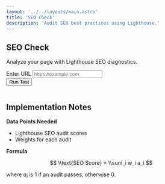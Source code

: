 ```yaml
---
layout: '../../layouts/main.astro'
title: 'SEO Check'
description: 'Audit SEO best practices using Lighthouse.'
---
```


<section class="py-8">
  <div class="max-w-2xl mx-auto space-y-6">
    <div class="text-center">
      <h1 class="text-3xl font-bold">SEO Check</h1>
      <p>Analyze your page with Lighthouse SEO diagnostics.</p>
    </div>
    <form id="seo-form" class="space-y-4">
      <div>
        <label for="seo-url" class="block font-medium">Enter URL</label>
        <input type="url" id="seo-url" name="url" placeholder="https://example.com" class="w-full border rounded p-2" />
      </div>
      <button type="submit" class="bg-blue-600 text-white px-4 py-2 rounded">Run Test</button>
    </form>
    <pre id="seo-results" class="bg-gray-100 p-3 rounded overflow-x-auto"></pre>
  </div>
</section>

<script type="module" src="/js/seo-check.js" defer></script>

## Implementation Notes

**Data Points Needed**

- Lighthouse SEO audit scores
- Weights for each audit

**Formula**

$$
\\text{SEO Score} = \\sum_i w_i a_i
$$

where $a_i$ is 1 if an audit passes, otherwise 0.
